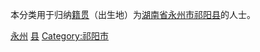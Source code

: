 {{Catnav|頁面分類|各種主題的頁面分類|依中国各省来作的分类|各地中国人|湖南人|永州人}}
{{Catnav|頁面分類|人物|各國人物|中国人|各地中国人|湖南人|永州人}}

本分类用于归纳[[籍贯|籍贯]]（出生地）为[[湖南省|湖南省]][[永州市|永州市]][[祁阳县|祁阳县]]的人士。

[[Category:湖南省各县市区人物|永州]]
[[Category:永州人|县]]
[[Category:祁阳市|Category:祁阳市]]